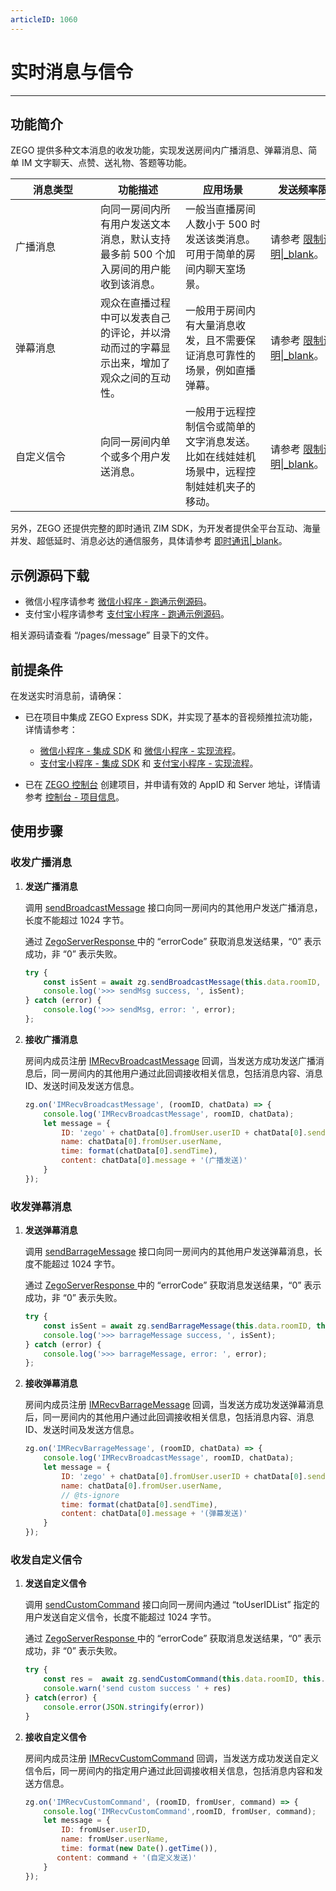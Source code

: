 ```yaml
---
articleID: 1060
---
```

<style>
table th:nth-of-type(1) { min-width: 120px; width: 10%; }
table th:nth-of-type(2) { min-width: 120px; width: 30%; }
table th:nth-of-type(3) { min-width: 120px; width: 30%; }
table th:nth-of-type(4) { min-width: 120px; width: 15%; }
table th:nth-of-type(5) { min-width: 120px; width: 15%; }
table {width: 100%;}
</style>

# 实时消息与信令


- - -

## 功能简介


<style>
table th:nth-of-type(1) {width: 15%;}
table th:nth-of-type(2) {width: 32%;}
table th:nth-of-type(3) {width: 33%;}
table th:nth-of-type(4) {width: 20%;}
table {width: 100%;}
</style>

ZEGO 提供多种文本消息的收发功能，实现发送房间内广播消息、弹幕消息、简单 IM 文字聊天、点赞、送礼物、答题等功能。


| 消息类型 | 功能描述 | 应用场景 | 发送频率限制 |
|-------|--------|--------|--------|
| 广播消息 | 向同一房间内所有用户发送文本消息，默认支持最多前 500 个加入房间的用户能收到该消息。 | 一般当直播房间人数小于 500 时发送该类消息。可用于简单的房间内聊天室场景。 | 请参考 [限制说明\|_blank](!ExpressVideoSDK-OverView/Restrictions)。 |
| 弹幕消息 | 观众在直播过程中可以发表自己的评论，并以滑动而过的字幕显示出来，增加了观众之间的互动性。 | 一般用于房间内有大量消息收发，且不需要保证消息可靠性的场景，例如直播弹幕。 | 请参考 [限制说明\|_blank](!ExpressVideoSDK-OverView/Restrictions)。|
| 自定义信令 | 向同一房间内单个或多个用户发送消息。 | 一般用于远程控制信令或简单的文字消息发送。比如在线娃娃机场景中，远程控制娃娃机夹子的移动。 | 请参考 [限制说明\|_blank](!ExpressVideoSDK-OverView/Restrictions)。 

另外，ZEGO 还提供完整的即时通讯 ZIM SDK，为开发者提供全平台互动、海量并发、超低延时、消息必达的通信服务，具体请参考 [即时通讯\|_blank](!IM-Introduction/Overview)。
























## 示例源码下载

- 微信小程序请参考 [微信小程序 - 跑通示例源码](!DownloadDemo_WeChat)。
- 支付宝小程序请参考 [支付宝小程序 - 跑通示例源码](!DownloadDemo_AliPay)。

相关源码请查看 “/pages/message” 目录下的文件。

## 前提条件

在发送实时消息前，请确保：

- 已在项目中集成 ZEGO Express SDK，并实现了基本的音视频推拉流功能，详情请参考：
    - [微信小程序 - 集成 SDK](!SDK_Integration_WeChat) 和 [微信小程序 - 实现流程](!Solution_Implementation_WeChat)。
    - [支付宝小程序 - 集成 SDK](!SDK_Integration_AliPay) 和 [支付宝小程序 - 实现流程](!Solution_Implementation_AliPay)。

- 已在 [ZEGO 控制台](https://console.zego.im) 创建项目，并申请有效的 AppID 和 Server 地址，详情请参考 [控制台 - 项目信息](https://doc-zh.zego.im/article/12107)。

## 使用步骤

### 收发广播消息

1. **发送广播消息**

    调用 [sendBroadcastMessage](@sendBroadcastMessage) 接口向同一房间内的其他用户发送广播消息，长度不能超过 1024 字节。

    通过 [ZegoServerResponse ](https://doc-zh.zego.im/article/api?doc=Express_Video_SDK_API~javascript_wxxcx~interface~ZegoServerResponse#error-code) 中的 “errorCode” 获取消息发送结果，“0” 表示成功，非 “0” 表示失败。

    ```javascript
    try {
        const isSent = await zg.sendBroadcastMessage(this.data.roomID, this.data.inputMessage)
        console.log('>>> sendMsg success, ', isSent);
    } catch (error) {
        console.log('>>> sendMsg, error: ', error);
    };
    ```
2. **接收广播消息**

    房间内成员注册 [IMRecvBroadcastMessage](@IMRecvBroadcastMessage) 回调，当发送方成功发送广播消息后，同一房间内的其他用户通过此回调接收相关信息，包括消息内容、消息 ID、发送时间及发送方信息。

    ```javascript
    zg.on('IMRecvBroadcastMessage', (roomID, chatData) => {
        console.log('IMRecvBroadcastMessage', roomID, chatData);
        let message = {
            ID: 'zego' + chatData[0].fromUser.userID + chatData[0].sendTime,
            name: chatData[0].fromUser.userName,
            time: format(chatData[0].sendTime),
            content: chatData[0].message + '(广播发送)'
        }
    });
    ```

### 收发弹幕消息

1. **发送弹幕消息**

    调用 [sendBarrageMessage](@sendBarrageMessage) 接口向同一房间内的其他用户发送弹幕消息，长度不能超过 1024 字节。

    通过 [ZegoServerResponse ](https://doc-zh.zego.im/article/api?doc=Express_Video_SDK_API~javascript_wxxcx~interface~ZegoServerResponse#error-code) 中的 “errorCode” 获取消息发送结果，“0” 表示成功，非 “0” 表示失败。

    ```javascript
    try {
        const isSent = await zg.sendBarrageMessage(this.data.roomID, this.data.inputMessage)
        console.log('>>> barrageMessage success, ', isSent);
    } catch (error) {
        console.log('>>> barrageMessage, error: ', error);
    };   
    ```

2. **接收弹幕消息**

    房间内成员注册 [IMRecvBarrageMessage](@IMRecvBarrageMessage) 回调，当发送方成功发送弹幕消息后，同一房间内的其他用户通过此回调接收相关信息，包括消息内容、消息 ID、发送时间及发送方信息。

    ```javascript
    zg.on('IMRecvBarrageMessage', (roomID, chatData) => {
        console.log('IMRecvBroadcastMessage', roomID, chatData);
        let message = {
            ID: 'zego' + chatData[0].fromUser.userID + chatData[0].sendTime,
            name: chatData[0].fromUser.userName,
            // @ts-ignore
            time: format(chatData[0].sendTime),
            content: chatData[0].message + '(弹幕发送)'
        }
    }); 
    ```

### 收发自定义信令

1. **发送自定义信令**

    调用 [sendCustomCommand](@sendCustomCommand) 接口向同一房间内通过 “toUserIDList” 指定的用户发送自定义信令，长度不能超过 1024 字节。

    通过 [ZegoServerResponse ](https://doc-zh.zego.im/article/api?doc=Express_Video_SDK_API~javascript_wxxcx~interface~ZegoServerResponse#error-code) 中的 “errorCode” 获取消息发送结果，“0” 表示成功，非 “0” 表示失败。

    ```javascript
    try {
        const res =  await zg.sendCustomCommand(this.data.roomID, this.data.inputMessage, toUserIDList);
        console.warn('send custom success ' + res)
    } catch(error) {
        console.error(JSON.stringify(error))
    }
    ```

2. **接收自定义信令**

    房间内成员注册 [IMRecvCustomCommand](@IMRecvCustomCommand) 回调，当发送方成功发送自定义信令后，同一房间内的指定用户通过此回调接收相关信息，包括消息内容和发送方信息。

    ```javascript
    zg.on('IMRecvCustomCommand', (roomID, fromUser, command) => {
        console.log('IMRecvCustomCommand',roomID, fromUser, command);
        let message = {
            ID: fromUser.userID,
            name: fromUser.userName,
            time: format(new Date().getTime()),
           content: command + '(自定义发送)'
        }
    });
    ```
